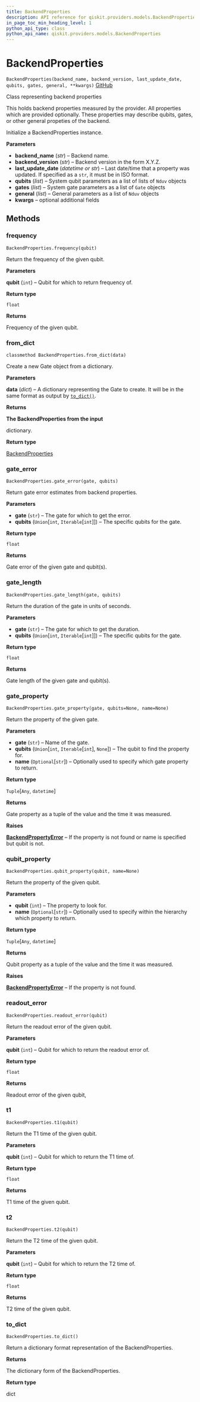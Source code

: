 ```yaml
---
title: BackendProperties
description: API reference for qiskit.providers.models.BackendProperties
in_page_toc_min_heading_level: 1
python_api_type: class
python_api_name: qiskit.providers.models.BackendProperties
---
```


# BackendProperties

<span id="qiskit.providers.models.BackendProperties" />

`BackendProperties(backend_name, backend_version, last_update_date, qubits, gates, general, **kwargs)` [GitHub](https://github.com/qiskit/qiskit/tree/stable/0.14/qiskit/providers/models/backendproperties.py "view source code")

Class representing backend properties

This holds backend properties measured by the provider. All properties which are provided optionally. These properties may describe qubits, gates, or other general propeties of the backend.

Initialize a BackendProperties instance.

**Parameters**

*   **backend\_name** (*str*) – Backend name.
*   **backend\_version** (*str*) – Backend version in the form X.Y.Z.
*   **last\_update\_date** (*datetime or str*) – Last date/time that a property was updated. If specified as a `str`, it must be in ISO format.
*   **qubits** (*list*) – System qubit parameters as a list of lists of `Nduv` objects
*   **gates** (*list*) – System gate parameters as a list of `Gate` objects
*   **general** (*list*) – General parameters as a list of `Nduv` objects
*   **kwargs** – optional additional fields

## Methods

### frequency

<span id="qiskit.providers.models.BackendProperties.frequency" />

`BackendProperties.frequency(qubit)`

Return the frequency of the given qubit.

**Parameters**

**qubit** (`int`) – Qubit for which to return frequency of.

**Return type**

`float`

**Returns**

Frequency of the given qubit.

### from\_dict

<span id="qiskit.providers.models.BackendProperties.from_dict" />

`classmethod BackendProperties.from_dict(data)`

Create a new Gate object from a dictionary.

**Parameters**

**data** (*dict*) – A dictionary representing the Gate to create. It will be in the same format as output by [`to_dict()`](qiskit.providers.models.BackendProperties#to_dict "qiskit.providers.models.BackendProperties.to_dict").

**Returns**

**The BackendProperties from the input**

dictionary.

**Return type**

[BackendProperties](qiskit.providers.models.BackendProperties "qiskit.providers.models.BackendProperties")

### gate\_error

<span id="qiskit.providers.models.BackendProperties.gate_error" />

`BackendProperties.gate_error(gate, qubits)`

Return gate error estimates from backend properties.

**Parameters**

*   **gate** (`str`) – The gate for which to get the error.
*   **qubits** (`Union`\[`int`, `Iterable`\[`int`]]) – The specific qubits for the gate.

**Return type**

`float`

**Returns**

Gate error of the given gate and qubit(s).

### gate\_length

<span id="qiskit.providers.models.BackendProperties.gate_length" />

`BackendProperties.gate_length(gate, qubits)`

Return the duration of the gate in units of seconds.

**Parameters**

*   **gate** (`str`) – The gate for which to get the duration.
*   **qubits** (`Union`\[`int`, `Iterable`\[`int`]]) – The specific qubits for the gate.

**Return type**

`float`

**Returns**

Gate length of the given gate and qubit(s).

### gate\_property

<span id="qiskit.providers.models.BackendProperties.gate_property" />

`BackendProperties.gate_property(gate, qubits=None, name=None)`

Return the property of the given gate.

**Parameters**

*   **gate** (`str`) – Name of the gate.
*   **qubits** (`Union`\[`int`, `Iterable`\[`int`], `None`]) – The qubit to find the property for.
*   **name** (`Optional`\[`str`]) – Optionally used to specify which gate property to return.

**Return type**

`Tuple`\[`Any`, `datetime`]

**Returns**

Gate property as a tuple of the value and the time it was measured.

**Raises**

[**BackendPropertyError**](qiskit.providers.BackendPropertyError "qiskit.providers.BackendPropertyError") – If the property is not found or name is specified but qubit is not.

### qubit\_property

<span id="qiskit.providers.models.BackendProperties.qubit_property" />

`BackendProperties.qubit_property(qubit, name=None)`

Return the property of the given qubit.

**Parameters**

*   **qubit** (`int`) – The property to look for.
*   **name** (`Optional`\[`str`]) – Optionally used to specify within the hierarchy which property to return.

**Return type**

`Tuple`\[`Any`, `datetime`]

**Returns**

Qubit property as a tuple of the value and the time it was measured.

**Raises**

[**BackendPropertyError**](qiskit.providers.BackendPropertyError "qiskit.providers.BackendPropertyError") – If the property is not found.

### readout\_error

<span id="qiskit.providers.models.BackendProperties.readout_error" />

`BackendProperties.readout_error(qubit)`

Return the readout error of the given qubit.

**Parameters**

**qubit** (`int`) – Qubit for which to return the readout error of.

**Return type**

`float`

**Returns**

Readout error of the given qubit,

### t1

<span id="qiskit.providers.models.BackendProperties.t1" />

`BackendProperties.t1(qubit)`

Return the T1 time of the given qubit.

**Parameters**

**qubit** (`int`) – Qubit for which to return the T1 time of.

**Return type**

`float`

**Returns**

T1 time of the given qubit.

### t2

<span id="qiskit.providers.models.BackendProperties.t2" />

`BackendProperties.t2(qubit)`

Return the T2 time of the given qubit.

**Parameters**

**qubit** (`int`) – Qubit for which to return the T2 time of.

**Return type**

`float`

**Returns**

T2 time of the given qubit.

### to\_dict

<span id="qiskit.providers.models.BackendProperties.to_dict" />

`BackendProperties.to_dict()`

Return a dictionary format representation of the BackendProperties.

**Returns**

The dictionary form of the BackendProperties.

**Return type**

dict

